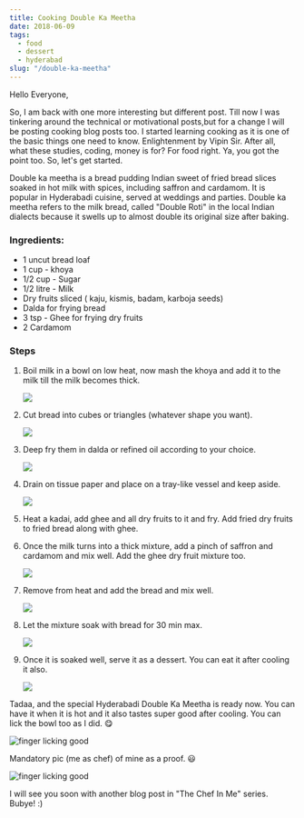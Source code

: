 ```yaml
---
title: Cooking Double Ka Meetha
date: 2018-06-09
tags:
  - food
  - dessert
  - hyderabad
slug: "/double-ka-meetha"
---
```


Hello Everyone,

So, I am back with one more interesting but different post. Till now I was tinkering around the technical or motivational posts,but for a change I will be posting cooking blog posts too. I started learning cooking as it is one of the basic things one need to know. Enlightenment by Vipin Sir. After all, what these studies, coding, money is for? For food right. Ya, you got the point too. So, let's get started.

Double ka meetha is a bread pudding Indian sweet of fried bread slices soaked in hot milk with spices, including saffron and cardamom. It is popular in Hyderabadi cuisine, served at weddings and parties. Double ka meetha refers to the milk bread, called "Double Roti" in the local Indian dialects because it swells up to almost double its original size after baking.

### Ingredients:

- 1 uncut bread loaf
- 1 cup - khoya
- 1/2 cup - Sugar
- 1/2 litre - Milk
- Dry fruits sliced ( kaju, kismis, badam, karboja seeds)
- Dalda for frying bread
- 3 tsp - Ghee for frying dry fruits
- 2 Cardamom

### Steps

1. Boil milk in a bowl on low heat, now mash the khoya and add it to the milk till the milk becomes thick.

   ![](images/image_001.jpg)

2. Cut bread into cubes or triangles (whatever shape you want).

   ![](images/image_002.jpg)

3. Deep fry them in dalda or refined oil according to your choice.

   ![](images/image_003.jpg)

4. Drain on tissue paper and place on a tray-like vessel and keep aside.

   ![](images/image_004.jpg)

5. Heat a kadai, add ghee and all dry fruits to it and fry. Add fried dry fruits to fried bread along with ghee.

6. Once the milk turns into a thick mixture, add a pinch of saffron and cardamom and mix well. Add the ghee dry fruit mixture too.

   ![](images/image_005.jpg)

7. Remove from heat and add the bread and mix well.

   ![](images/image_006.jpg)

8. Let the mixture soak with bread for 30 min max.

   ![](images/image_007.jpg)

9. Once it is soaked well, serve it as a dessert. You can eat it after cooling it also.

   ![](images/image_008.jpg)

Tadaa, and the special Hyderabadi Double Ka Meetha is ready now. You can have it when it is hot and it also tastes super good after cooling. You can lick the bowl too as I did. 😋

![finger licking good](images/image_009.jpg)

Mandatory pic (me as chef) of mine as a proof. 😃

![finger licking good](images/thechefinme.jpg)

I will see you soon with another blog post in "The Chef In Me" series. Bubye! :)
